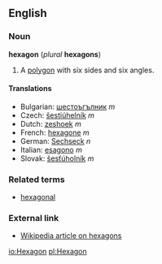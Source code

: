==English==
===Noun===
'''hexagon''' (''plural'' '''hexagons''')

#{{geometry}} A [[polygon]] with six sides and six angles.

====Translations====

*Bulgarian: [[шестоъгълник]] ''m''
*Czech:  [[šestiúhelník]] ''m''
*Dutch: [[zeshoek]] ''m''
*French: [[hexagone]] ''m''
*German: [[Sechseck]] ''n''
*Italian: [[esagono]] ''m''
*Slovak: [[šesťúholník]] ''m''

===Related terms===
*[[hexagonal]]

===External link===
*[[w:hexagon|Wikipedia article on hexagons]]

[[io:Hexagon]]
[[pl:Hexagon]]